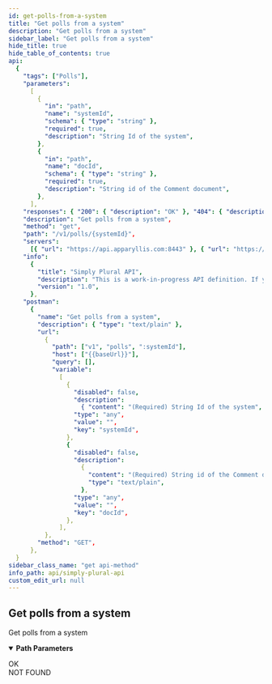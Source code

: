 ```yaml
---
id: get-polls-from-a-system
title: "Get polls from a system"
description: "Get polls from a system"
sidebar_label: "Get polls from a system"
hide_title: true
hide_table_of_contents: true
api:
  {
    "tags": ["Polls"],
    "parameters":
      [
        {
          "in": "path",
          "name": "systemId",
          "schema": { "type": "string" },
          "required": true,
          "description": "String Id of the system",
        },
        {
          "in": "path",
          "name": "docId",
          "schema": { "type": "string" },
          "required": true,
          "description": "String id of the Comment document",
        },
      ],
    "responses": { "200": { "description": "OK" }, "404": { "description": "NOT FOUND" } },
    "description": "Get polls from a system",
    "method": "get",
    "path": "/v1/polls/{systemId}",
    "servers":
      [{ "url": "https://api.apparyllis.com:8443" }, { "url": "https://devapi.apparyllis.com" }],
    "info":
      {
        "title": "Simply Plural API",
        "description": "This is a work-in-progress API definition. If you need to know specifcs, please go to https://github.com/ApparyllisOrg/SimplyPluralApi/blob/main/src/api/v1/routes.ts",
        "version": "1.0",
      },
    "postman":
      {
        "name": "Get polls from a system",
        "description": { "type": "text/plain" },
        "url":
          {
            "path": ["v1", "polls", ":systemId"],
            "host": ["{{baseUrl}}"],
            "query": [],
            "variable":
              [
                {
                  "disabled": false,
                  "description":
                    { "content": "(Required) String Id of the system", "type": "text/plain" },
                  "type": "any",
                  "value": "",
                  "key": "systemId",
                },
                {
                  "disabled": false,
                  "description":
                    {
                      "content": "(Required) String id of the Comment document",
                      "type": "text/plain",
                    },
                  "type": "any",
                  "value": "",
                  "key": "docId",
                },
              ],
          },
        "method": "GET",
      },
  }
sidebar_class_name: "get api-method"
info_path: api/simply-plural-api
custom_edit_url: null
---
```



## Get polls from a system

Get polls from a system

<details style={{ marginBottom: "1rem" }} data-collapsed={false} open={true}>
  <summary style={{}}>
    <strong>Path Parameters</strong>
  </summary>
  <div>
    <ul>
      <ParamsItem
        className={"paramsItem"}
        param={{
          in: "path",
          name: "systemId",
          schema: { type: "string" },
          required: true,
          description: "String Id of the system",
        }}></ParamsItem>
      <ParamsItem
        className={"paramsItem"}
        param={{
          in: "path",
          name: "docId",
          schema: { type: "string" },
          required: true,
          description: "String id of the Comment document",
        }}></ParamsItem>
    </ul>
  </div>
</details>
<div>
  <ApiTabs>
    <TabItem label={"200"} value={"200"}>
      <div>OK</div>
      <div></div>
    </TabItem>
    <TabItem label={"404"} value={"404"}>
      <div>NOT FOUND</div>
      <div></div>
    </TabItem>
  </ApiTabs>
</div>
